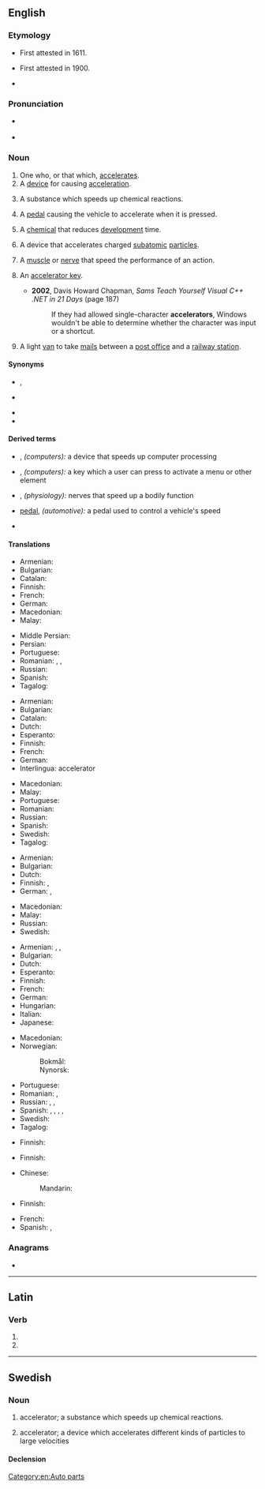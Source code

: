 ==English==

===Etymology===
* First attested in 1611.
* {{sense|motor vehicle}} First attested in 1900.
* {{suffix|accelerate|or|lang=en}}

===Pronunciation===
* {{a|US}} {{IPA|/æk.ˈsɛl.ə.ˌɹeɪ.tɚ/|/æk.ˈsɛl.ə.ˌɹeɪt.ɚ/|/ɪk.ˈsɛl.ə.ˌɹeɪt.ɚ/|lang=en}}
* {{audio|en-us-accelerator.ogg|Audio (US)|lang=en}}

===Noun===
{{en-noun}}

# One who, or that which, [[accelerate]]s.
# A [[device]] for causing [[acceleration]].
# {{lb|en|chemistry}} A substance which speeds up chemical reactions.
# {{lb|en|vehicle}} A [[pedal]] causing the vehicle to accelerate when it is pressed.
# {{lb|en|photography}} A [[chemical]] that reduces [[development]] time.
# {{lb|en|physics}} A device that accelerates charged [[subatomic]] [[particles]].
# {{lb|en|physiology|medical}} A [[muscle]] or [[nerve]] that speed the performance of an action.
# {{lb|en|computing}} An [[accelerator key]].
#* '''2002''', Davis Howard Chapman, ''Sams Teach Yourself Visual C++ .NET in 21 Days'' (page 187)
#*: If they had allowed single-character '''accelerators''', Windows wouldn't be able to determine whether the character was input or a shortcut.
# {{lb|en|historical}} A light [[van]] to take [[mail]]s between a [[post office]] and a [[railway station]].

====Synonyms====
{{sense|accelerator pedal}}
* {{qualifier|North America}} {{l|en|gas pedal}}, {{l|en|gas}}
* {{l|en|go pedal}}
{{sense|accelerates subatomic particles}}
* {{l|en|particle accelerator}}
* {{l|en|atom smasher}}

====Derived terms====
{{der-top}}
* {{l|en|accelerator card}}, ''(computers):'' a device that speeds up computer processing
* {{l|en|accelerator key}}, ''(computers):'' a key which a user can press to activate a menu or other element
* {{l|en|accelerator nerves}}, ''(physiology):'' nerves that speed up a bodily function
{{der-mid}}
* {{l|en|accelerator}} [[pedal]], ''(automotive):'' a pedal used to control a vehicle's speed
* {{l|en|particle accelerator}}
{{der-bottom}}

====Translations====
{{trans-top|one who, or that which, accelerates}}
* Armenian: {{t+|hy|արագացուցիչ}}
* Bulgarian: {{t|bg|ускорител}}
* Catalan: {{t|ca|accelerador|m}}
* Finnish: {{t|fi|kiihdyttäjä}}
* French: {{t+|fr|accélérateur|m}}
* German: {{t|de|Beschleuniger|m}}
* Macedonian: {{t|mk|забрзувач|m|tr=zab'rzuvač}}
* Malay: {{t|ms|pemecut}}
{{trans-mid}}
* Middle Persian: {{t|pal|𐭠𐭱𐭲𐭠𐭯𐭢𐭥|tr=ōštābgar}}
* Persian: {{t+|fa|شتابگر|tr=šetābgar}}
* Portuguese: {{t+|pt|acelerador|m}}
* Romanian: {{t+|ro|accelerator|m}}, {{t|ro|iuțitor|m}}, {{t|ro|repezitor|m}}
* Russian: {{t+|ru|ускори́тель|m}}
* Spanish: {{t+|es|acelerador|m}}
* Tagalog: {{t|tl|pandarasig}}
{{trans-bottom}}

{{trans-top|device for causing acceleration}}
* Armenian: {{t+|hy|արագացուցիչ}}
* Bulgarian: {{t|bg|ускорител}}
* Catalan: {{t|ca|accelerador|m}}
* Dutch: {{t+|nl|versneller|m}}
* Esperanto: {{t|eo|akcelilo}}
* Finnish: {{t+|fi|kiihdytin}}
* French: {{t+|fr|accélérateur|m}}
* German: {{t|de|Beschleuniger|m}}
* Interlingua: accelerator
{{trans-mid}}
* Macedonian: {{t|mk|забрзувач|m|tr=zab'rzuvač}}
* Malay: {{t|ms|pemecut}}
* Portuguese: {{t+|pt|acelerador}}
* Romanian: {{t+|ro|accelerator|n}}
* Russian: {{t+|ru|ускори́тель|m}}
* Spanish: {{t+|es|acelerador|m}}
* Swedish: {{t+|sv|accelerator|c}}
* Tagalog: {{t|tl|pandarasig}}
{{trans-bottom}}

{{trans-top|substance which speeds up chemical reactions}}
* Armenian: {{t+|hy|կատալիզատոր}}
* Bulgarian: {{t+|bg|катализатор}}
* Dutch: {{t+|nl|katalysator|m}}
* Finnish: {{t+|fi|katalyytti}}, {{t+|fi|kiihdytin}}
* German: {{t|de|Beschleuniger|m}}, {{t+|de|Katalysator|m}}
{{trans-mid}}
* Macedonian: {{t|mk|катализатор|m|tr=katalizátor}}
* Malay: {{t|ms|pencepat}}
* Russian: {{t+|ru|катализа́тор|m}}
* Swedish: {{t+|sv|accelerator|c}}
{{trans-bottom}}

{{trans-top|accelerator pedal}}
* Armenian: {{t+|hy|արագարար}}, {{t|hy|աքսելերատոր}}, {{t+|hy|գազ}} {{qualifier|colloquial}}
* Bulgarian: {{t|bg|педал за газта}}
* Dutch: {{t+|nl|gaspedaal|n}}
* Esperanto: {{t|eo|akcelilo}}
* Finnish: {{t+|fi|kaasupoljin}}
* French: {{t+|fr|accélérateur|m}}
* German: {{t+|de|Gaspedal|n}}
* Hungarian: {{t+|hu|gázpedál}}
* Italian: {{t+|it|acceleratore}}
* Japanese: {{t+|ja|アクセル|tr=akuseru|sc=Jpan}}
{{trans-mid}}
* Macedonian: {{t|mk|педал за гас|m|tr=pédal za gas}}
* Norwegian:
*: Bokmål: {{t+|nb|gasspedal|m}}
*: Nynorsk: {{t|nn|gasspedal|m}}
* Portuguese: {{t+|pt|acelerador|m}}
* Romanian: {{t|ro|pedală de accelerare|f}}, {{t+|ro|accelerator|n}}
* Russian: {{t|ru|педа́ль га́за|f}}, {{t+|ru|газ|m}}, {{t+|ru|акселера́тор|m}}
* Spanish: {{t+|es|acelerador|m}}, {{qualifier|colloquial, Chile}} {{t+|es|chala|f}}, {{t+|es|chancla|f}} {{qualifier|Costa Rica}}, {{t+|es|chancleta|f}} {{qualifier|Colombia}}, {{t+|es|chola|f}} {{qualifier|Venezuela}}
* Swedish: {{t+|sv|gaspedal|c}}
* Tagalog: {{t|tl|silinyador}}
{{trans-bottom}}

{{trans-top|photography: chemical that reduces development time}}
{{trans-mid}}
{{trans-bottom}}

{{trans-top|physics: device that accelerates charged particles}}
* Finnish: {{t+|fi|kiihdytin}}
{{trans-mid}}
{{trans-bottom}}

{{trans-top|physiology, medical: muscle or nerve that accelerates an action}}
{{trans-mid}}
{{trans-bottom}}

{{trans-see|computing: accelerator key|accelerator key}}

{{trans-top|historical: light van}}
* Finnish: {{t+|fi|kiihdytin}}
{{trans-mid}}
{{trans-bottom}}

{{trans-top|program for startup companies}}
* Chinese:
*: Mandarin: {{t|cmn|種子加速器}}
* Finnish: {{t|fi|kiihdyttämö}}
{{trans-mid}}
* French: {{t+|fr|accélérateur|m}}
* Spanish: {{t|es|aceleradora de startups|f}}, {{t|es|aceleradora de semillas}}
{{trans-bottom}}

===Anagrams===
* {{anagrams|en|retrocaecal}}

[[Category:en:Auto parts]]

----

==Latin==

===Verb===
{{la-verb-form|accelerātor}}

# {{inflection of|accelerō||2|s|futr|pasv|impr|lang=la}}
# {{inflection of|accelerō||3|s|futr|pasv|impr|lang=la}}

----

==Swedish==

===Noun===
{{sv-noun|c}}

# {{lb|sv|chemistry}} accelerator; a substance which speeds up chemical reactions.
# {{lb|sv|physics}} accelerator; a device which accelerates different kinds of particles to large velocities

====Declension====
{{sv-infl-noun-c-r|3=acceleratore}}